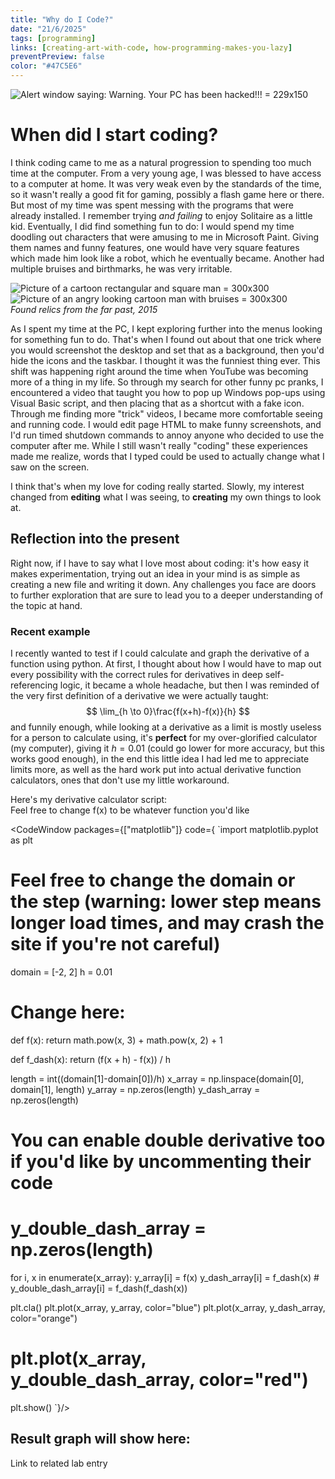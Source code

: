 ```yaml
---
title: "Why do I Code?"
date: "21/6/2025"
tags: [programming]
links: [creating-art-with-code, how-programming-makes-you-lazy]
preventPreview: false
color: "#47C5E6"
---
```

![Alert window saying: Warning. Your PC has been hacked!!! = 229x150](/images/why-do-i-code/hacked.png)
# When did I start coding?
I think coding came to me as a natural progression to spending too much time at the computer. From a very young age, I was blessed to have access to a computer at home. It was very weak even by the standards of the time, so it wasn't really a good fit for gaming, possibly a flash game here or there. But most of my time was spent messing with the programs that were already installed. I remember trying *and failing* to enjoy Solitaire as a little kid. Eventually, I did find something fun to do: I would spend my time doodling out characters that were amusing to me in Microsoft Paint. Giving them names and funny features, one would have very square features which made him look like a robot, which he eventually became. Another had multiple bruises and birthmarks, he was very irritable.

![Picture of a cartoon rectangular and square man = 300x300](/images/why-do-i-code/square.png)
![Picture of an angry looking cartoon man with bruises = 300x300](/images/why-do-i-code/angry.png)\
*Found relics from the far past, 2015*

As I spent my time at the PC, I kept exploring further into the menus looking for something fun to do. That's when I found out about that one trick where you would screenshot the desktop and set that as a background, then you'd hide the icons and the taskbar. I thought it was the funniest thing ever. This shift was happening right around the time when YouTube was becoming more of a thing in my life. So through my search for other funny pc pranks, I encountered a video that taught you how to pop up Windows pop-ups using Visual Basic script, and then placing that as a shortcut with a fake icon. Through me finding more "trick" videos, I became more comfortable seeing and running code. I would edit page HTML to make funny screenshots, and I'd run timed shutdown commands to annoy anyone who decided to use the computer after me. While I still wasn't really "coding" these experiences made me realize, words that I typed could be used to actually change what I saw on the screen.

I think that's when my love for coding really started. Slowly, my interest changed from **editing** what I was seeing, to **creating** my own things to look at.

## Reflection into the present
Right now, if I have to say what I love most about coding: it's how easy it makes experimentation, trying out an idea in your mind is as simple as creating a new file and writing it down. Any challenges you face are doors to further exploration that are sure to lead you to a deeper understanding of the topic at hand.

### Recent example
I recently wanted to test if I could calculate and graph the derivative of a function using python. At first, I thought about how I would have to map out every possibility with the correct rules for derivatives in deep self-referencing logic, it became a whole headache, but then I was reminded of the very first definition of a derivative we were actually taught:
$$
\lim_{h \to 0}\frac{f(x+h)-f(x)}{h}
$$
and funnily enough, while looking at a derivative as a limit is mostly useless for a person to calculate using, it's **perfect** for my over-glorified calculator (my computer), giving it $h=0.01$ (could go lower for more accuracy, but this works good enough), in the end this little idea I had led me to appreciate limits more, as well as the hard work put into actual derivative function calculators, ones that don't use my little workaround.

Here's my derivative calculator script:\
Feel free to change f(x) to be whatever function you'd like

<CodeWindow packages={["matplotlib"]} code={
`import matplotlib.pyplot as plt

# Feel free to change the domain or the step (warning: lower step means longer load times, and may crash the site if you're not careful)
domain = [-2, 2]
h = 0.01

# Change here:
def f(x):
    return math.pow(x, 3) + math.pow(x, 2) + 1


def f_dash(x):
    return (f(x + h) - f(x)) / h

length = int((domain[1]-domain[0])/h)
x_array = np.linspace(domain[0], domain[1], length)
y_array = np.zeros(length)
y_dash_array = np.zeros(length)
# You can enable double derivative too if you'd like by uncommenting their code
# y_double_dash_array = np.zeros(length)




for i, x in enumerate(x_array):
    y_array[i] = f(x)
    y_dash_array[i] = f_dash(x)
    # y_double_dash_array[i] = f_dash(f_dash(x))

plt.cla()
plt.plot(x_array, y_array, color="blue")
plt.plot(x_array, y_dash_array, color="orange")
# plt.plot(x_array, y_double_dash_array, color="red")
plt.show()
`}/>

## Result graph will show here:

<div id="plot-target"/>

<Link href={"/lab/derivative"}>Link to related lab entry</Link>